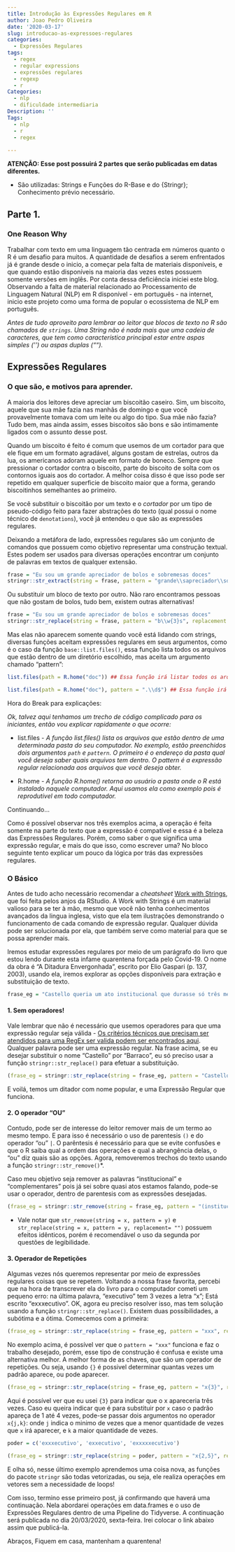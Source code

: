 ```yaml
---
title: Introdução às Expressões Regulares em R
author: Joao Pedro Oliveira
date: '2020-03-17'
slug: introducao-as-expressoes-regulares
categories:
  - Expressões Regulares
tags:
  - regex
  - regular expressions
  - expressões regulares
  - regexp
  - r
Categories:
  - nlp
  - dificuldade intermediaria
Description: ''
Tags:
  - nlp
  - r
  - regex
  
---
```


**ATENÇÃO: Esse post possuirá 2 partes que serão publicadas em datas diferentes.**

* São utilizadas: Strings e Funções do R-Base e do {Stringr}; Conhecimento prévio necessário.

## Parte 1.

### One Reason Why

Trabalhar com texto em uma linguagem tão centrada em números quanto o R é um desafio para muitos. A quantidade de desafios a serem enfrentados já é grande desde o inicio, a começar pela falta de materiais disponíveis, e que quando estão disponíveis na maioria das vezes estes possuem somente versões em inglês. Por conta dessa deficiência iniciei este blog.
Observando a falta de material relacionado ao Processamento de Linguagem Natural (NLP) em R disponível - em português - na internet, inicio este projeto como uma forma de popular o ecossistema de NLP em português.

*Antes de tudo aproveito para lembrar ao leitor que blocos de texto no R são chamados de ```strings```. Uma String não é nada mais que uma cadeia de caracteres, que tem como característica principal estar entre aspas simples ('') ou aspas duplas ("").*

## Expressões Regulares

### O que são, e motivos para aprender.

A maioria dos leitores deve apreciar um biscoitão caseiro. Sim, um biscoito, aquele que sua mãe fazia nas manhãs de domingo e que você provavelmente tomava com um leite ou algo do tipo. Sua mãe não fazia? Tudo bem, mas ainda assim, esses biscoitos são bons e são intimamente ligados com o assunto desse post. 

Quando um biscoito é feito é comum que usemos de um cortador para que ele fique em um formato agradável, alguns gostam de estrelas, outros da lua, os americanos adoram aquele em formato de boneco. Sempre que pressionar o cortador contra o biscoito, parte do biscoito de solta com os contornos iguais aos do cortador. A melhor coisa disso é que isso pode ser repetido em qualquer superficie de biscoito maior que a forma, gerando biscoitinhos semelhantes ao primeiro.


Se você substituir o biscoitão por um texto e o *cortador* por um tipo de pseudo-código feito para fazer abstrações do texto (qual possui o nome técnico de ```denotations```), você já entendeu o que são as expressões regulares.

Deixando a metáfora de lado, expressões regulares são um conjunto de comandos que possuem como objetivo representar uma construção textual. Estes podem ser usados para diversas operações encontrar um conjunto de palavras em textos de qualquer extensão.

```r
frase = "Eu sou um grande apreciador de bolos e sobremesas doces"
stringr::str_extract(string = frase, pattern = "grande\\sapreciador\\sde\\s\\w{5}")
```

Ou substituir um bloco de texto por outro. Não raro encontramos pessoas que não gostam de bolos, tudo bem, existem outras alternativas!

```r
frase = "Eu sou um grande apreciador de bolos e sobremesas doces"
stringr::str_replace(string = frase, pattern = "b\\w{3}s", replacement = "tortas")
```

Mas elas não aparecem somente quando você está lidando com strings, diversas funções aceitam expressões regulares em seus argumentos, como é o caso da função ```base::list.files()```, essa função lista todos os arquivos que estão dentro de um diretório escolhido, mas aceita um argumento chamado "pattern":

```r
list.files(path = R.home("doc")) ## Essa função irá listar todos os arquivos do diretório.
```

```r
list.files(path = R.home("doc"), pattern = ".\\d$") ## Essa função irá listar todos os arquivos do diretório que terminem com ".[NUMERO]"
```


Hora do Break para explicações:

*Ok, talvez aqui tenhamos um trecho de código complicado para os iniciantes, então vou explicar rapidamente o que ocorre:*

* list.files - *A função list.files() lista os arquivos que estão dentro de uma determinada pasta do seu computador. No exemplo, estão preenchidos dois argumentos ```path``` e ```pattern```. O primeiro é o endereço da pasta qual você deseja saber quais arquivos tem dentro. O pattern é a expressão regular relacionada aos arquivos que você deseja obter.*

* R.home - *A função R.home() retorna ao usuário a pasta onde o R está instalado naquele computador. Aqui usamos ela como exemplo pois é reprodutivel em todo computador.*

Continuando...

Como é possível observar nos três exemplos acima, a operação é feita somente na parte do texto que a expressão é compatível e essa é a beleza das Expressões Regulares. Porém, como saber o que significa uma expressão regular, e mais do que isso, como escrever uma? No bloco seguinte tento explicar um pouco da lógica por trás das expressões regulares.

### O Básico

Antes de tudo acho necessário recomendar a *cheatsheet* [Work with Strings](https://github.com/rstudio/cheatsheets/raw/master/strings.pdf "Work with Strings Cheatsheet (Irá baixar um arquivo .pdf)"), que foi feita pelos anjos da RStudio. A Work with Strings é um material valioso para se ter à mão, mesmo que você não tenha conhecimentos avançados da lingua inglesa, visto que ela tem ilustrações demonstrando o funcionamento de cada comando de expressão regular. Qualquer dúvida pode ser solucionada por ela, que também serve como material para que se possa aprender mais.

Iremos estudar expressões regulares por meio de um parágrafo do livro que estou lendo durante esta infame quarentena forçada pelo Covid-19. O nome da obra é "A Ditadura Envergonhada", escrito por Elio Gaspari (p. 137, 2003), usando ela, iremos explorar as opções disponíveis para extração e substituição de texto.

```r
frase_eg = "Castello queria um ato institucional que durasse só três meses. Assinou três. Queria que as cassações se limitasse a uma ou duas dezenas de dirigentes do regime deposto. Cassou cerca de quinhentas pessoas e demitiu 2 mil. Seu governo durou 32 meses, 23 dos quais sobre a vigência de outros 37 atos complementares, seis deles associados aos poderes de baraço e cutelo do Exxxecutivo."
```

#### 1. Sem operadores!

Vale lembrar que não é necessário que usemos operadores para que uma expressão regular seja válida - [Os critérios técnicos que precisam ser atendidos para uma RegEx ser valida podem ser encontrados aqui](https://pt.wikipedia.org/wiki/Express%C3%A3o_regular). Qualquer palavra pode ser uma expressão regular. Na frase acima, se eu desejar substituir o nome "Castello" por "Barraco", eu só preciso usar a função ```stringr::str_replace()``` para efetuar a substituição.

```r
(frase_eg = stringr::str_replace(string = frase_eg, pattern = "Castello" , replacement = "Barraco"))
```

E voilá, temos um ditador com nome popular, e uma Expressão Regular que funciona.

#### 2. O operador "OU"

Contudo, pode ser de interesse do leitor remover mais de um termo ao mesmo tempo. E para isso é necessário o uso de parentesis ```()``` e do operador "ou" ```|```. O parêntesis é necessário para que se evite confusões e que o R saiba qual a ordem das operações e qual a abrangência delas, o "ou" diz quais são as opções. Agora, removeremos trechos do texto usando a função ```stringr::str_remove()```*.
 
Caso meu objetivo seja remover as palavras "institucional" e "complementares" pois já sei sobre quasi atos estamos falando, pode-se usar o operador, dentro de parentesis com as expressões desejadas. 

```r
(frase_eg = stringr::str_remove(string = frase_eg, pattern = "(institucional|complementares)"))
```


* Vale notar que ```str_remove(string = x, pattern = y)``` e ```str_replace(string = x, pattern = y, replacement= "")``` possuem efeitos idênticos, porém é recomendável o uso da segunda por questões de legibilidade.

#### 3. Operador de Repetições

Algumas vezes nós queremos representar por meio de expressões regulares coisas que se repetem. Voltando a nossa frase favorita, percebi que na hora de transcrever ela do livro para o computador cometi um pequeno erro: na última palavra, "executivo" tem 3 vezes a letra "x"; Está escrito "exxxecutivo". OK, agora eu preciso resolver isso, mas tem solução usando a função ```stringr::str_replace()```. Existem duas possibilidades, a subótima e a ótima. Comecemos com a primeira:

```r
(frase_eg = stringr::str_replace(string = frase_eg, pattern = "xxx", replacement = "x"))
```

No exemplo acima, é possível ver que o ```pattern = "xxx"``` funciona e faz o trabalho desejado, porém, esse tipo de construção é confusa e existe uma alternativa melhor. A melhor forma de as chaves, que são um operador de repetições. Ou seja, usando ```{}``` é possivel determinar quantas vezes um padrão aparece, ou pode aparecer.

```r
(frase_eg = stringr::str_replace(string = frase_eg, pattern = "x{3}", replacement = "x"))
```

Aqui é possível ver que eu usei ```{3}``` para indicar que o x apareceria três vezes. Caso eu queira indicar que é para substituir por ```x``` caso o padrão apareça de 1 até 4 vezes, pode-se passar dois argumentos no operador ```x{j,k}```: onde ```j``` indica o minimo de vezes que a menor quantidade de vezes que ```x``` irá aparecer, e ```k``` a maior quantidade de vezes.

```r
poder = c('exxxecutivo', 'exxecutivo', 'exxxxxecutivo')

(frase_eg = stringr::str_replace(string = poder, pattern = "x{2,5}", replacement = "x"))
```

E olha só, nesse último exemplo aprendemos uma coisa nova, as funções do pacote ```stringr``` são todas vetorizadas, ou seja, ele realiza operações em vetores sem a necessidade de loops!

Com isso, termino esse primeiro post, já confirmando que haverá uma continuação. Nela abordarei operações em data.frames e o uso de Expressões Regulares dentro de uma Pipeline do Tidyverse. A continuação será publicada no dia 20/03/2020, sexta-feira. Irei colocar o link abaixo assim que publicá-la.

Abraços,
Fiquem em casa, mantenham a quarentena!












